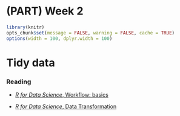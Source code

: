 # (PART) Week 2 {-} 


<!-- This file by Martin Monkman is licensed under a Creative Commons Attribution 4.0 International License https://creativecommons.org/licenses/by/4.0/   -->



```r
library(knitr)
opts_chunk$set(message = FALSE, warning = FALSE, cache = TRUE)
options(width = 100, dplyr.width = 100)
```




# Tidy data {#tidy_data}


### Reading

* [_R for Data Science_, Workflow: basics](https://r4ds.had.co.nz/workflow-basics.html)

* [_R for Data Science_, Data Transformation](https://r4ds.had.co.nz/transform.html)






